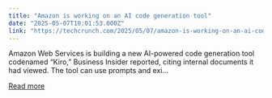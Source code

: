 ```yaml
---
title: "Amazon is working on an AI code generation tool"
date: "2025-05-07T10:01:53.000Z"
link: "https://techcrunch.com/2025/05/07/amazon-is-working-on-an-ai-code-generating-tool/"
---
```


Amazon Web Services is building a new AI-powered code generation tool codenamed &#8220;Kiro,&#8221; Business Insider reported, citing internal documents it had viewed. The tool can use prompts and exi...

[Read more](https://techcrunch.com/2025/05/07/amazon-is-working-on-an-ai-code-generating-tool/)
